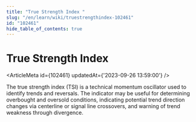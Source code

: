 ```yaml
---
title: "True Strength Index "
slug: "/en/learn/wiki/truestrengthindex-102461"
id: "102461"
hide_table_of_contents: true
---
```



# True Strength Index 

<ArticleMeta id={102461} updatedAt={'2023-09-26 13:59:00'} />
<div className='border-solid border-b border-t-0 my-4 border-[var(--ifm-color-gray-300)]' />

The true strength index (TSI) is a technical momentum oscillator used to identify trends and reversals. The indicator may be useful for determining overbought and oversold conditions, indicating potential trend direction changes via centerline or signal line crossovers, and warning of trend weakness through divergence.
